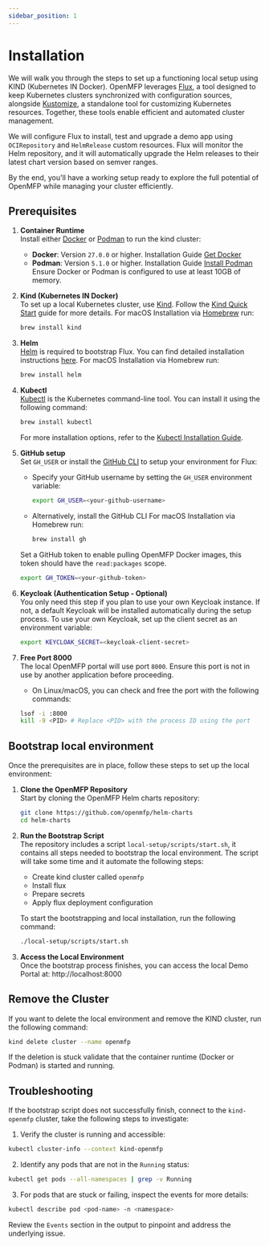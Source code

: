 ```yaml
---
sidebar_position: 1
---
```

# Installation
We will walk you through the steps to set up a functioning local setup using KIND (Kubernetes IN Docker).
OpenMFP leverages [Flux](https://fluxcd.io/), a tool designed to keep Kubernetes clusters synchronized with configuration sources, alongside [Kustomize](https://kustomize.io/), a standalone tool for customizing Kubernetes resources. 
Together, these tools enable efficient and automated cluster management.

We will configure Flux to install, test and upgrade a demo app using
`OCIRepository` and `HelmRelease` custom resources.
Flux will monitor the Helm repository, and it will automatically
upgrade the Helm releases to their latest chart version based on semver ranges.

By the end, you'll have a working setup ready to explore the full potential of OpenMFP while managing your cluster efficiently.

## Prerequisites  

1. **Container Runtime**  
   Install either [Docker](https://www.docker.com) or [Podman](https://podman.io) to run the kind cluster:  
   - **Docker**: Version `27.0.0` or higher. Installation Guide [Get Docker](https://docs.docker.com/get-docker/)  
   - **Podman**: Version `5.1.0` or higher. Installation Guide [Install Podman](https://podman.io/get-started)  
   Ensure Docker or Podman is configured to use at least 10GB of memory.

2. **Kind (Kubernetes IN Docker)**  
   To set up a local Kubernetes cluster, use [Kind](https://kind.sigs.k8s.io/). Follow the [Kind Quick Start](https://kind.sigs.k8s.io/docs/user/quick-start/) guide for more details. For macOS Installation via [Homebrew](https://brew.sh/) run:
    ```sh
    brew install kind
    ```

3. **Helm**  
   [Helm](https://helm.sh/) is required to bootstrap Flux. You can find detailed installation instructions [here](https://helm.sh/docs/intro/install/). For macOS Installation via Homebrew run:
    ```sh
    brew install helm
    ```

4. **Kubectl**  
   [Kubectl](https://kubernetes.io/docs/tasks/tools/install-kubectl/) is the Kubernetes command-line tool. You can install it using the following command:
    ```sh
    brew install kubectl
    ```
    For more installation options, refer to the [Kubectl Installation Guide](https://kubernetes.io/docs/tasks/tools/install-kubectl/).

5. **GitHub setup**  
    Set `GH_USER` or install the [GitHub CLI](https://cli.github.com/) to setup your environment for Flux:  
    - Specify your GitHub username by setting the `GH_USER` environment variable:  
        ```sh
        export GH_USER=<your-github-username>
        ```  
    - Alternatively, install the GitHub CLI For macOS Installation via Homebrew run:
        ```sh
        brew install gh
        ```

    Set a GitHub token to enable pulling OpenMFP Docker images, this token should have the `read:packages` scope.
    ```sh
    export GH_TOKEN=<your-github-token>
    ```

6. **Keycloak (Authentication Setup - Optional)**  
   You only need this step if you plan to use your own Keycloak instance. If not, a default Keycloak will be installed automatically during the setup process.
   To use your own Keycloak, set up the client secret as an environment variable:  
   ```sh
   export KEYCLOAK_SECRET=<keycloak-client-secret>

7. **Free Port 8000**  
   The local OpenMFP portal will use port `8000`. Ensure this port is not in use by another application before proceeding.  
   - On Linux/macOS, you can check and free the port with the following commands:
    ```sh
    lsof -i :8000
    kill -9 <PID> # Replace <PID> with the process ID using the port
    ```

## Bootstrap local environment
Once the prerequisites are in place, follow these steps to set up the local environment:

1.  **Clone the OpenMFP Repository**  
    Start by cloning the OpenMFP Helm charts repository:

    ```sh
    git clone https://github.com/openmfp/helm-charts
    cd helm-charts
    ```

2.  **Run the Bootstrap Script**  
    The repository includes a script `local-setup/scripts/start.sh`, it contains all steps needed to bootstrap the local environment. 
    The script will take some time and it automate the following steps:
    - Create kind cluster called `openmfp`
    - Install flux
    - Prepare secrets
    - Apply flux deployment configuration

    To start the bootstrapping and local installation, run the following command:
    ```sh
    ./local-setup/scripts/start.sh
    ```

3. **Access the Local Environment**  
Once the bootstrap process finishes, you can access the local Demo Portal at: http://localhost:8000

## Remove the Cluster

If you want to delete the local environment and remove the KIND cluster, run the following command:

```sh
kind delete cluster --name openmfp
```
If the deletion is stuck validate that the container runtime (Docker or Podman) is started and running.

## Troubleshooting

If the bootstrap script does not successfully finish, connect to the `kind-openmfp` cluster, take the following steps to investigate:

1. Verify the cluster is running and accessible:
```sh
kubectl cluster-info --context kind-openmfp
```

2. Identify any pods that are not in the `Running` status:
```sh
kubectl get pods --all-namespaces | grep -v Running
```

3. For pods that are stuck or failing, inspect the events for more details:
```sh
kubectl describe pod <pod-name> -n <namespace>
```
Review the `Events` section in the output to pinpoint and address the underlying issue.
